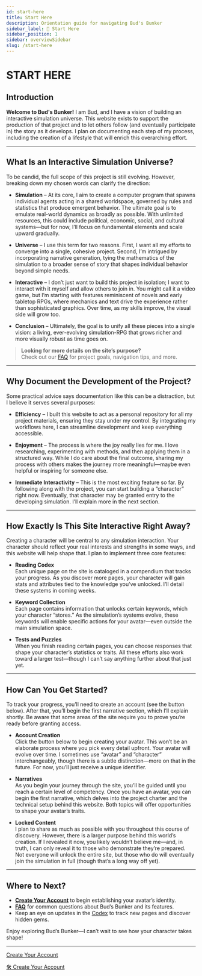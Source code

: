 ```yaml
---
id: start-here
title: Start Here
description: Orientation guide for navigating Bud's Bunker
sidebar_label: 🧭 Start Here
sidebar_position: 1
sidebar: overviewSidebar
slug: /start-here
---
```



# START HERE

## Introduction

**Welcome to Bud's Bunker!** I am Bud, and I have a vision of building an interactive simulation universe. This website exists to support the production of that project and to let others follow (and eventually participate in) the story as it develops. I plan on documenting each step of my process, including the creation of a lifestyle that will enrich this overarching effort.

---

## What Is an Interactive Simulation Universe?

To be candid, the full scope of this project is still evolving. However, breaking down my chosen words can clarify the direction:

- **Simulation** – At its core, I aim to create a computer program that spawns individual agents acting in a shared worldspace, governed by rules and statistics that produce emergent behavior. The ultimate goal is to emulate real-world dynamics as broadly as possible. With unlimited resources, this could include political, economic, social, and cultural systems—but for now, I’ll focus on fundamental elements and scale upward gradually.

- **Universe** – I use this term for two reasons. First, I want all my efforts to converge into a single, cohesive project. Second, I’m intrigued by incorporating narrative generation, tying the mathematics of the simulation to a broader sense of story that shapes individual behavior beyond simple needs.

- **Interactive** – I don’t just want to build this project in isolation; I want to interact with it myself and allow others to join in. You might call it a video game, but I’m starting with features reminiscent of novels and early tabletop RPGs, where mechanics and text drive the experience rather than sophisticated graphics. Over time, as my skills improve, the visual side will grow too.

- **Conclusion** – Ultimately, the goal is to unify all these pieces into a single vision: a living, ever-evolving simulation-RPG that grows richer and more visually robust as time goes on.

> **Looking for more details on the site’s purpose?**  
> Check out our [FAQ](/docs/system/website/faq) for project goals, navigation tips, and more.

---

## Why Document the Development of the Project?

Some practical advice says documentation like this can be a distraction, but I believe it serves several purposes:

- **Efficiency** – I built this website to act as a personal repository for all my project materials, ensuring they stay under my control. By integrating my workflows here, I can streamline development and keep everything accessible.

- **Enjoyment** – The process is where the joy really lies for me. I love researching, experimenting with methods, and then applying them in a structured way. While I do care about the final outcome, sharing my process with others makes the journey more meaningful—maybe even helpful or inspiring for someone else.

- **Immediate Interactivity** – This is the most exciting feature so far. By following along with the project, you can start building a “character” right now. Eventually, that character may be granted entry to the developing simulation. I’ll explain more in the next section.

---

## How Exactly Is This Site Interactive Right Away?

Creating a character will be central to any simulation interaction. Your character should reflect your real interests and strengths in some ways, and this website will help shape that. I plan to implement three core features:

- **Reading Codex**  
  Each unique page on the site is cataloged in a compendium that tracks your progress. As you discover more pages, your character will gain stats and attributes tied to the knowledge you’ve unlocked. I’ll detail these systems in coming weeks.

- **Keyword Collection**  
  Each page contains information that unlocks certain keywords, which your character “stores.” As the simulation’s systems evolve, these keywords will enable specific actions for your avatar—even outside the main simulation space.

- **Tests and Puzzles**  
  When you finish reading certain pages, you can choose responses that shape your character’s statistics or traits. All these efforts also work toward a larger test—though I can’t say anything further about that just yet.

---

## How Can You Get Started?

To track your progress, you’ll need to create an account (see the button below). After that, you’ll begin the first narrative section, which I’ll explain shortly. Be aware that some areas of the site require you to prove you’re ready before granting access.

- **Account Creation**  
  Click the button below to begin creating your avatar. This won’t be an elaborate process where you pick every detail upfront. Your avatar will evolve over time. I sometimes use “avatar” and “character” interchangeably, though there is a subtle distinction—more on that in the future. For now, you’ll just receive a unique identifier.

- **Narratives**  
  As you begin your journey through the site, you’ll be guided until you reach a certain level of competency. Once you have an avatar, you can begin the first narrative, which delves into the project charter and the technical setup behind this website. Both topics will offer opportunities to shape your avatar’s traits.

- **Locked Content**  
  I plan to share as much as possible with you throughout this course of discovery. However, there is a larger purpose behind this world’s creation. If I revealed it now, you likely wouldn’t believe me—and, in truth, I can only reveal it to those who demonstrate they’re prepared. Not everyone will unlock the entire site, but those who do will eventually join the simulation in full (though that’s a long way off yet).

---

## Where to Next?

- **[Create Your Account](#)** to begin establishing your avatar’s identity.  
- **[FAQ](/docs/system/website/faq)** for common questions about Bud’s Bunker and its features.  
- Keep an eye on updates in the [Codex](/docs/codex) to track new pages and discover hidden gems.

Enjoy exploring Bud’s Bunker—I can’t wait to see how your character takes shape!

---

[Create Your Account](/auth-test)

<div style={{ textAlign: 'center', marginTop: '2rem' }}>
  <a href={useBaseUrl('/auth-test')} className="button button--primary button--lg">
    🛠️ Create Your Account
  </a>
</div>

